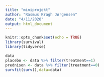 ```yaml
---
title: "miniprojekt"
author: "Rasmus Kragh Jørgensen"
date: "4/11/2020"
output: html_document
---
```


```r
knitr::opts_chunk$set(echo = TRUE)
library(survival)
library(tidyverse)
```

```r
data
placebo <- data %>% filter(treatment==1)
prednison <- data %>% filter(treatment==0)
survfit(surv(),data=data)
```


